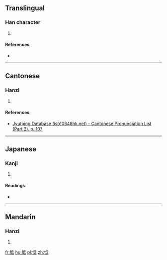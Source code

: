 ==Translingual==

===Han character===
{{Han char|rn=61|rad=心|as=05|sn=8|four=|canj=PHPM,PHVI|ids=⿰忄氐}}

# {{defn|Han|sort=心05}}

====References====
* {{Han ref|kx=0381.140|dkj=10468|dj=0709.130|hdz=42287.050|uh=601F|ud=24607}}

----

==Cantonese==

===Hanzi===
{{yue-hanzi|jyut=dai3|y=dai3}}

# {{defn|lang=yue|sort=心05}}

====References====
* [http://www.iso10646hk.net/jp/document/download.jsp Jyutping Database (iso10646hk.net) - Cantonese Pronunciation List (Part 2), p. 107]

----

==Japanese==

===Kanji===
{{ja-kanji|grade=|rs=心05}}

# {{defn|lang=ja|sort=心05}}

====Readings====
* {{ja-readings|on=[[てい]] (tei), [[たい]] (tai)|kun=[[もだえる]] (modaeru)}}

----

==Mandarin==

===Hanzi===
{{cmn-hanzi|pin=[[dì]] ([[di4]]), [[tū]] ([[tu1]])|wg=ti<sup>4</sup>, t'u<sup>1</sup>}}

# {{defn|lang=cmn|sort=心05}}

[[fr:怟]]
[[hu:怟]]
[[pl:怟]]
[[zh:怟]]